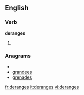 
==English==

===Verb===
'''deranges'''

# {{third-person singular of|[[derange]]}}

===Anagrams===
* {{alphagram|adeegnrs}}
* [[grandees#English|grandees]]
* [[grenades#English|grenades]]


[[fr:deranges]]
[[it:deranges]]
[[vi:deranges]]